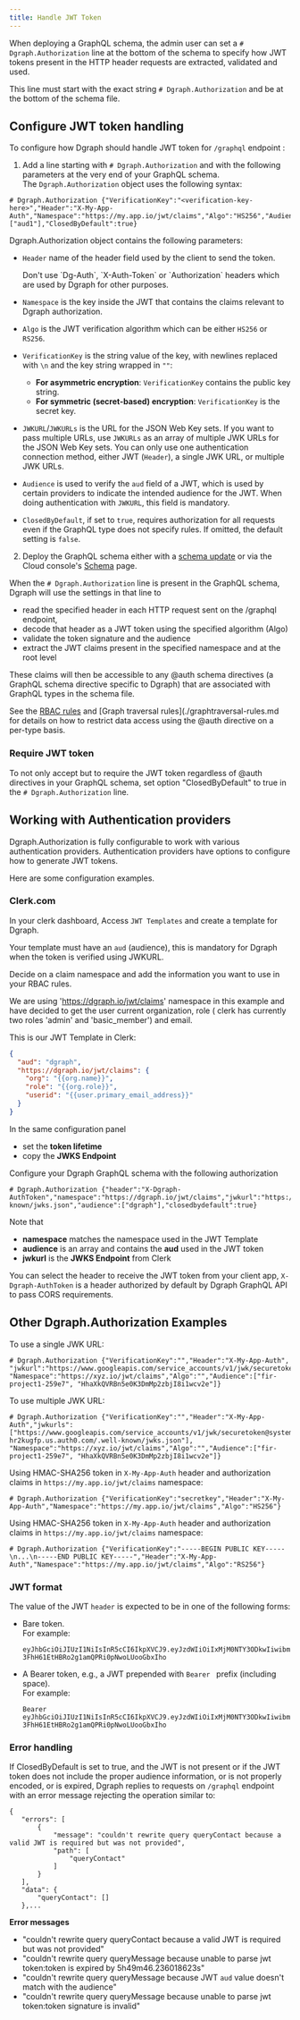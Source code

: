```yaml
---
title: Handle JWT Token
---
```


When deploying a GraphQL schema, the admin user can set a
`# Dgraph.Authorization` line at the bottom of the schema to specify how JWT
tokens present in the HTTP header requests are extracted, validated and used.

This line must start with the exact string `# Dgraph.Authorization` and be at
the bottom of the schema file.

## Configure JWT token handling

To configure how Dgraph should handle JWT token for `/graphql` endpoint :

1. Add a line starting with `# Dgraph.Authorization` and with the following
   parameters at the very end of your GraphQL schema.  
   The `Dgraph.Authorization` object uses the following syntax:

```
# Dgraph.Authorization {"VerificationKey":"<verification-key-here>","Header":"X-My-App-Auth","Namespace":"https://my.app.io/jwt/claims","Algo":"HS256","Audience":["aud1"],"ClosedByDefault":true}
```

Dgraph.Authorization object contains the following parameters:

- `Header` name of the header field used by the client to send the token.

  <Note>
    Don't use `Dg-Auth`, `X-Auth-Token` or `Authorization` headers which are
    used by Dgraph for other purposes.
  </Note>

- `Namespace` is the key inside the JWT that contains the claims relevant to
  Dgraph authorization.
- `Algo` is the JWT verification algorithm which can be either `HS256` or
  `RS256`.
- `VerificationKey` is the string value of the key, with newlines replaced with
  `\n` and the key string wrapped in `""`:
  - **For asymmetric encryption**: `VerificationKey` contains the public key
    string.
  - **For symmetric (secret-based) encryption**: `VerificationKey` is the secret
    key.
- `JWKURL`/`JWKURLs` is the URL for the JSON Web Key sets. If you want to pass
  multiple URLs, use `JWKURLs` as an array of multiple JWK URLs for the JSON Web
  Key sets. You can only use one authentication connection method, either JWT
  (`Header`), a single JWK URL, or multiple JWK URLs.
- `Audience` is used to verify the `aud` field of a JWT, which is used by
  certain providers to indicate the intended audience for the JWT. When doing
  authentication with `JWKURL`, this field is mandatory.
- `ClosedByDefault`, if set to `true`, requires authorization for all requests
  even if the GraphQL type does not specify rules. If omitted, the default
  setting is `false`.

2. Deploy the GraphQL schema either with a
   [schema update](/dgraph/graphql/api#using-updategqlschema-to-add-or-modify-a-schema)
   or via the Cloud console's [Schema](https://cloud.dgraph.io/_/schema) page.

When the `# Dgraph.Authorization` line is present in the GraphQL schema, Dgraph
will use the settings in that line to

- read the specified header in each HTTP request sent on the /graphql endpoint,
- decode that header as a JWT token using the specified algorithm (Algo)
- validate the token signature and the audience
- extract the JWT claims present in the specified namespace and at the root
  level

These claims will then be accessible to any @auth schema directives (a GraphQL
schema directive specific to Dgraph) that are associated with GraphQL types in
the schema file.

See the [RBAC rules](./rbac-rules.md) and [Graph traversal
rules](./graphtraversal-rules.md for details on how to restrict data access
using the @auth directive on a per-type basis.

### Require JWT token

To not only accept but to require the JWT token regardless of @auth directives
in your GraphQL schema, set option "ClosedByDefault" to true in the
`# Dgraph.Authorization` line.

## Working with Authentication providers

Dgraph.Authorization is fully configurable to work with various authentication
providers. Authentication providers have options to configure how to generate
JWT tokens.

Here are some configuration examples.

### Clerk.com

In your clerk dashboard, Access `JWT Templates` and create a template for
Dgraph.

Your template must have an `aud` (audience), this is mandatory for Dgraph when
the token is verified using JWKURL.

Decide on a claim namespace and add the information you want to use in your RBAC
rules.

We are using 'https://dgraph.io/jwt/claims' namespace in this example and have
decided to get the user current organization, role ( clerk has currently two
roles 'admin' and 'basic_member') and email.

This is our JWT Template in Clerk:

```json
{
  "aud": "dgraph",
  "https://dgraph.io/jwt/claims": {
    "org": "{{org.name}}",
    "role": "{{org.role}}",
    "userid": "{{user.primary_email_address}}"
  }
}
```

In the same configuration panel

- set the **token lifetime**
- copy the **JWKS Endpoint**

Configure your Dgraph GraphQL schema with the following authorization

```
# Dgraph.Authorization {"header":"X-Dgraph-AuthToken","namespace":"https://dgraph.io/jwt/claims","jwkurl":"https://<>.clerk.accounts.dev/.well-known/jwks.json","audience":["dgraph"],"closedbydefault":true}
```

Note that

- **namespace** matches the namespace used in the JWT Template
- **audience** is an array and contains the **aud** used in the JWT token
- **jwkurl** is the **JWKS Endpoint** from Clerk

You can select the header to receive the JWT token from your client app,
`X-Dgraph-AuthToken` is a header authorized by default by Dgraph GraphQL API to
pass CORS requirements.

## Other Dgraph.Authorization Examples

To use a single JWK URL:

```
# Dgraph.Authorization {"VerificationKey":"","Header":"X-My-App-Auth", "jwkurl":"https://www.googleapis.com/service_accounts/v1/jwk/securetoken@system.gserviceaccount.com", "Namespace":"https://xyz.io/jwt/claims","Algo":"","Audience":["fir-project1-259e7", "HhaXkQVRBn5e0K3DmMp2zbjI8i1wcv2e"]}
```

To use multiple JWK URL:

```
# Dgraph.Authorization {"VerificationKey":"","Header":"X-My-App-Auth","jwkurls":["https://www.googleapis.com/service_accounts/v1/jwk/securetoken@system.gserviceaccount.com","https://dev-hr2kugfp.us.auth0.com/.well-known/jwks.json"], "Namespace":"https://xyz.io/jwt/claims","Algo":"","Audience":["fir-project1-259e7", "HhaXkQVRBn5e0K3DmMp2zbjI8i1wcv2e"]}
```

Using HMAC-SHA256 token in `X-My-App-Auth` header and authorization claims in
`https://my.app.io/jwt/claims` namespace:

```
# Dgraph.Authorization {"VerificationKey":"secretkey","Header":"X-My-App-Auth","Namespace":"https://my.app.io/jwt/claims","Algo":"HS256"}
```

Using HMAC-SHA256 token in `X-My-App-Auth` header and authorization claims in
`https://my.app.io/jwt/claims` namespace:

```
# Dgraph.Authorization {"VerificationKey":"-----BEGIN PUBLIC KEY-----\n...\n-----END PUBLIC KEY-----","Header":"X-My-App-Auth","Namespace":"https://my.app.io/jwt/claims","Algo":"RS256"}
```

### JWT format

The value of the JWT `header` is expected to be in one of the following forms:

- Bare token.  
  For example:

  ```
  eyJhbGciOiJIUzI1NiIsInR5cCI6IkpXVCJ9.eyJzdWIiOiIxMjM0NTY3ODkwIiwibmFtZSI6IkpvaG4gRG9lIiwiaWF0IjoxNTE2MjM5MDIyLCJodHRwczovL215LmFwcC5pby9qd3QvY2xhaW1zIjp7fX0.Pjlxpf-3FhH61EtHBRo2g1amQPRi0pNwoLUooGbxIho
  ```

- A Bearer token, e.g., a JWT prepended with `Bearer ` prefix (including
  space).  
  For example:
  ```
  Bearer eyJhbGciOiJIUzI1NiIsInR5cCI6IkpXVCJ9.eyJzdWIiOiIxMjM0NTY3ODkwIiwibmFtZSI6IkpvaG4gRG9lIiwiaWF0IjoxNTE2MjM5MDIyLCJodHRwczovL215LmFwcC5pby9qd3QvY2xhaW1zIjp7fX0.Pjlxpf-3FhH61EtHBRo2g1amQPRi0pNwoLUooGbxIho
  ```

### Error handling

If ClosedByDefault is set to true, and the JWT is not present or if the JWT
token does not include the proper audience information, or is not properly
encoded, or is expired, Dgraph replies to requests on `/graphql` endpoint with
an error message rejecting the operation similar to:

```
{
   "errors": [
       {
           "message": "couldn't rewrite query queryContact because a valid JWT is required but was not provided",
           "path": [
               "queryContact"
           ]
       }
   ],
   "data": {
       "queryContact": []
   },...
```

**Error messages**

- "couldn't rewrite query queryContact because a valid JWT is required but was
  not provided"
- "couldn't rewrite query queryMessage because unable to parse jwt token:token
  is expired by 5h49m46.236018623s"
- "couldn't rewrite query queryMessage because JWT `aud` value doesn't match
  with the audience"
- "couldn't rewrite query queryMessage because unable to parse jwt token:token
  signature is invalid"
